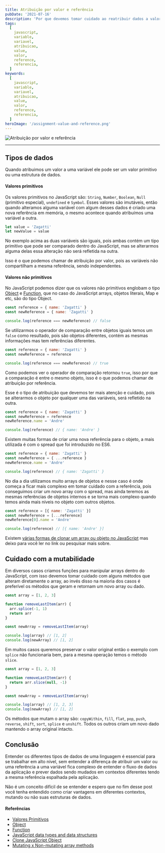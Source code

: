 ```yaml
---
title: Atribuição por valor e referência
pubDate: '2021-07-16'
description: 'Por que devemos tomar cuidado ao reatribuir dados a valores não primitivos.'
tags:
  [
    javascript,
    variable,
    variavel,
    atribuicao,
    value,
    valor,
    reference,
    referencia,
  ]
keywords:
  [
    javascript,
    variable,
    variavel,
    atribuicao,
    value,
    valor,
    reference,
    referencia,
  ]
heroImage: '/assignment-value-and-reference.png'
---
```


![Atribuição por valor e referência](/assignment-value-and-reference.png)

---

## Tipos de dados

Quando atribuimos um valor a uma variável ele pode ser um valor primitivo ou uma
estrutura de dados.

#### Valores primitivos

Os valores primitivos no JavaScript são: `String`, `Number`, `Boolean`, `Null`
(primitivo especial), `undefined`
e `Symbol`. Esses valores são imutáveis, então quando alteramos alguma variável com
algum desses dados é criado uma nova referência em memória, o mesmo acontece quando
atribuímos uma variável a outra.

```js
let value = 'Zagatti'
let newValue = value
```

No exemplo acima as duas variáveis são iguais, pois ambas contém um tipo primitivo
que pode ser comparado dentro do JavaScript, mas se alterarmos alguma delas essa
alteração não será refletida na outra.

Isso é o que podemos chamar de atribuição por valor, pois as variáveis não compartilham
a mesma referência, sendo independentes.

#### Valores não primitivos

No JavaScript podemos dizer que os valores não primitivos englobam o tipo
[Object](https://developer.mozilla.org/en-US/docs/Web/JavaScript/Reference/Global_Objects/Object)
e
[Function](https://developer.mozilla.org/en-US/docs/Glossary/Function),
que no caso do JavaScript arrays, objetos literais, Map e etc, são do tipo Object.

```js
const reference = { name: 'Zagatti' }
const newReference = { name: 'Zagatti' }

console.log(reference === newReference) // false
```

Se utilizarmos o operador de comparação entre objetos iguais temos um `false`
como resultado, pois são objetos diferentes, contém as mesmas informações mas
tem referências diferentes.

```js
const reference = { name: 'Zagatti' }
const newReference = reference

console.log(reference === newReference) // true
```

Como podemos ver o operador de comparação retornou `true`, isso por que a comparação
é entre o mesmo objeto, isso é o que podemos chamar de atribuição por referência.

Esse é o tipo de atribuição que devemos ter mais atenção e cuidado, pois se alterarmos
o objeto por qualquer uma das variáveis, será refletido na outra.

```js
const reference = { name: 'Zagatti' }
const newReference = reference
newReference.name = 'Andre'

console.log(reference) // { name: 'Andre' }
```

Existem muitas formas de criar uma nova referência para o objeto, a mais utilizada
é com o spread que foi introduzido no ES6.

```js
const reference = { name: 'Zagatti' }
const newReference = { ...reference }
newReference.name = 'Andre'

console.log(reference) // { name: 'Zagatti' }
```

No dia a dia utilizamos muito arrays de objetos e nesse caso é onde começa a ficar
mais complexo em tomar cuidado com a referência, pois conseguimos criar um novo
array com o spread, mas ainda teremos as mesmas referências de objetos internos e
se torna mais complexo quando temos ainda mais níveis no objeto com outros objetos.

```js
const reference = [{ name: 'Zagatti' }]
const newReference = [...reference]
newReference[0].name = 'Andre'

console.log(reference) // [{ name: 'Andre' }]
```

Existem
[várias formas de clonar um array ou objeto no JavaScript](https://stackoverflow.com/questions/728360/how-do-i-correctly-clone-a-javascript-object)
mas deixo para você ler no link ou pesquisar mais sobre.

## Cuidado com a mutabilidade

Em diversos casos criamos funções para manipular arrays dentro do JavaScript, com
isso devemos tomar cuidado com alguns métodos que alteram diretamente o array, ao
invés disso na maioria dos casos é preferível os métodos que geram e retornam um
novo array ou dado.

```js
const array = [1, 2, 3]

function removeLastItem(arr) {
  arr.splice(-1, 1)
  return arr
}

const newArray = removeLastItem(array)

console.log(array) // [1, 2]
console.log(newArray) // [1, 2]
```

Em muitos casos queremos preservar o valor original então o exemplo com `splice`
não funcionaria bem, para a mesma operação temos o método `slice`.

```js
const array = [1, 2, 3]

function removeLastItem(arr) {
  return arr.slice(null, -1)
}

const newArray = removeLastItem(array)

console.log(array) // [1, 2, 3]
console.log(newArray) // [1, 2]
```

Os métodos que mutam o array são: `copyWithin`, `fill`, `flat`, `pop`, `push`,
`reverse`, `shift`, `sort`, `splice` e `unshift`. Todos os outros criam um novo
dado mantendo o array original intacto.

## Conclusão

Entender os diferentes tipos de dados de uma linguagem é essencial para se trabalhar
em alto nível, sem entender a diferença de atribuir um valor ou uma referência a
uma variável fica complexo de entender o fluxo de dados da aplicação e prever dados
sendo mudados em contextos diferentes tendo a mesma referência espalhada pela aplicação.

Não é um conceito difícil de se entender e espero que no fim desse post você tenha
entendido como criar vantagens em diferentes contextos, mutando ou não suas
estruturas de dados.

#### Referências

- [Valores Primitivos](https://developer.mozilla.org/pt-BR/docs/Glossary/Primitive)
- [Object](https://developer.mozilla.org/en-US/docs/Web/JavaScript/Reference/Global_Objects/Object)
- [Function](https://developer.mozilla.org/en-US/docs/Glossary/Function)
- [JavaScript data types and data structures](https://developer.mozilla.org/en-US/docs/Web/JavaScript/Data_structures)
- [Clone JavaScript Object](https://stackoverflow.com/questions/728360/how-do-i-correctly-clone-a-javascript-object)
- [Mutating x Non-mutating array methods](https://stackoverflow.com/a/54836218/11501938)
